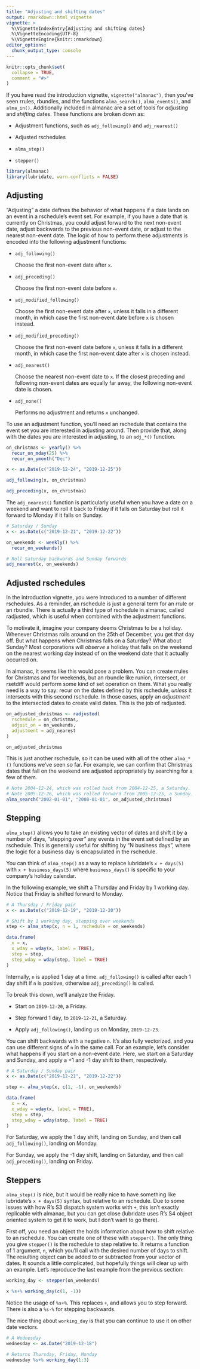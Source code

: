 ```yaml
---
title: "Adjusting and shifting dates"
output: rmarkdown::html_vignette
vignette: >
  %\VignetteIndexEntry{Adjusting and shifting dates}
  %\VignetteEncoding{UTF-8}
  %\VignetteEngine{knitr::rmarkdown}
editor_options: 
  chunk_output_type: console
---
```


```r
knitr::opts_chunk$set(
  collapse = TRUE,
  comment = "#>"
)
```

If you have read the introduction vignette, `vignette("almanac")`, then you've seen rrules, rbundles, and the functions `alma_search()`, `alma_events()`, and `alma_in()`. Additionally included in almanac are a set of tools for _adjusting_ and _shifting_ dates. These functions are broken down as:

- Adjustment functions, such as `adj_following()` and `adj_nearest()`

- Adjusted rschedules

- `alma_step()`

- `stepper()`

```r
library(almanac)
library(lubridate, warn.conflicts = FALSE)
```

## Adjusting

"Adjusting" a date defines the behavior of what happens if a date lands on an event in a rschedule's event set. For example, if you have a date that is currently on Christmas, you could adjust forward to the next non-event date, adjust backwards to the previous non-event date, or adjust to the nearest non-event date. The logic of how to perform these adjustments is encoded into the following adjustment functions:

   - `adj_following()`

     Choose the first non-event date after `x`.

   - `adj_preceding()`

     Choose the first non-event date before `x`.

   - `adj_modified_following()`

     Choose the first non-event date after `x`, unless it falls in a
     different month, in which case the first non-event date before `x` is
     chosen instead.

   - `adj_modified_preceding()`

     Choose the first non-event date before `x`, unless it falls in a
     different month, in which case the first non-event date after `x` is
     chosen instead.

   - `adj_nearest()`

     Choose the nearest non-event date to `x`. If the closest preceding and
     following non-event dates are equally far away, the following non-event
     date is chosen.

   - `adj_none()`

     Performs no adjustment and returns `x` unchanged.

To use an adjustment function, you'll need an rschedule that contains the event set you are interested in adjusting around. Then provide that, along with the dates you are interested in adjusting, to an `adj_*()` function.

```r
on_christmas <- yearly() %>%
  recur_on_mday(25) %>%
  recur_on_ymonth("Dec")

x <- as.Date(c("2019-12-24", "2019-12-25"))

adj_following(x, on_christmas)

adj_preceding(x, on_christmas)
```

The `adj_nearest()` function is particularly useful when you have a date on a weekend and want to roll it back to Friday if it falls on Saturday but roll it forward to Monday if it falls on Sunday.

```r
# Saturday / Sunday
x <- as.Date(c("2019-12-21", "2019-12-22"))

on_weekends <- weekly() %>%
  recur_on_weekends()

# Roll Saturday backwards and Sunday forwards
adj_nearest(x, on_weekends)
```

## Adjusted rschedules

In the introduction vignette, you were introduced to a number of different rschedules. As a reminder, an rschedule is just a general term for an rrule or an rbundle. There is actually a third type of rschedule in almanac, called radjusted, which is useful when combined with the adjustment functions.

To motivate it, imagine your company deems Christmas to be a holiday. Whenever Christmas rolls around on the 25th of December, you get that day off. But what happens when Christmas falls on a Saturday? What about Sunday? Most corporations will _observe_ a holiday that falls on the weekend on the nearest working day instead of on the weekend date that it actually occurred on.

In almanac, it seems like this would pose a problem. You can create rrules for Christmas and for weekends, but an rbundle like runion, rintersect, or rsetdiff would perform some kind of set operation on them. What you really need is a way to say: recur on the dates defined by this rschedule, _unless_ it intersects with this second rschedule. In those cases, apply an _adjustment_ to the intersected dates to create valid dates. This is the job of radjusted.

```r
on_adjusted_christmas <- radjusted(
  rschedule = on_christmas, 
  adjust_on = on_weekends,
  adjustment = adj_nearest
)

on_adjusted_christmas
```

This is just another rschedule, so it can be used with all of the other `alma_*()` functions we've seen so far. For example, we can confirm that Christmas dates that fall on the weekend are adjusted appropriately by searching for a few of them.

```r
# Note 2004-12-24, which was rolled back from 2004-12-25, a Saturday.
# Note 2005-12-26, which was rolled forward from 2005-12-25, a Sunday.
alma_search("2002-01-01", "2008-01-01", on_adjusted_christmas)
```

## Stepping

`alma_step()` allows you to take an existing vector of dates and shift it by a number of days, "stepping over" any events in the event set defined by an rschedule. This is generally useful for shifting by "N business days", where the logic for a business day is encapsulated in the rschedule.

You can think of `alma_step()` as a way to replace lubridate's `x + days(5)` with `x + business_days(5)` where `business_days()` is specific to your company's holiday calendar.

In the following example, we shift a Thursday and Friday by 1 working day. Notice that Friday is shifted forward to Monday.

```r
# A Thursday / Friday pair
x <- as.Date(c("2019-12-19", "2019-12-20"))

# Shift by 1 working day, stepping over weekends
step <- alma_step(x, n = 1, rschedule = on_weekends)

data.frame(
  x = x,
  x_wday = wday(x, label = TRUE),
  step = step,
  step_wday = wday(step, label = TRUE)
)
```

Internally, `n` is applied 1 day at a time. `adj_following()` is called after each 1 day shift if `n` is positive, otherwise `adj_preceding()` is called.

To break this down, we'll analyze the Friday.

- Start on `2019-12-20`, a Friday.

- Step forward 1 day, to `2019-12-21`, a Saturday.

- Apply `adj_following()`, landing us on Monday, `2019-12-23`.

You can shift backwards with a negative `n`. It's also fully vectorized, and you can use different signs of `n` in the same call. For an example, let's consider what happens if you start on a non-event date. Here, we start on a Saturday and Sunday, and apply a +1 and -1 day shift to them, respectively.

```r
# A Saturday / Sunday pair
x <- as.Date(c("2019-12-21", "2019-12-22"))

step <- alma_step(x, c(1, -1), on_weekends)

data.frame(
  x = x,
  x_wday = wday(x, label = TRUE),
  step = step,
  step_wday = wday(step, label = TRUE)
)
```

For Saturday, we apply the 1 day shift, landing on Sunday, and then call `adj_following()`, landing on Monday.

For Sunday, we apply the -1 day shift, landing on Saturday, and then call `adj_preceding()`, landing on Friday.

## Steppers

`alma_step()` is nice, but it would be really nice to have something like lubridate's `x + days(5)` syntax, but relative to an rschedule. Due to some issues with how R's S3 dispatch system works with `+`, this isn't exactly replicable with almanac, but you can get close (lubridate uses R's S4 object oriented system to get it to work, but I don't want to go there).

First off, you need an object the holds information about how to shift relative to an rschedule. You can create one of these with `stepper()`. The only thing you give `stepper()` is the rschedule to step relative to. It returns a function of 1 argument, `n`, which you'll call with the desired number of days to shift. The resulting object can be added to or subtracted from your vector of dates. It sounds a little complicated, but hopefully things will clear up with an example. Let's reproduce the last example from the previous section:

```r
working_day <- stepper(on_weekends)

x %s+% working_day(c(1, -1))
```

Notice the usage of `%s+%`. This replaces `+`, and allows you to step forward. There is also a `%s-%` for stepping backwards.

The nice thing about `working_day` is that you can continue to use it on other date vectors.

```r
# A Wednesday
wednesday <- as.Date("2019-12-18")

# Returns Thursday, Friday, Monday
wednesday %s+% working_day(1:3)
```


